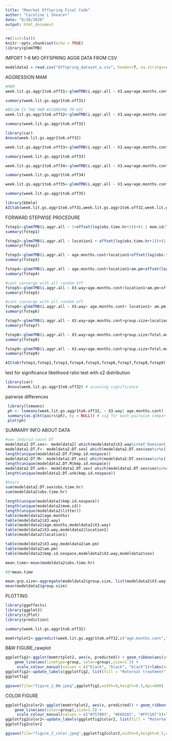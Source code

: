 ```yaml
---
title: "Meerkat Offspring Final Code"
author: "Caroline L Shearer"
date: "8/20/2020"
output: html_document
---
```


```r
rm(list=ls())
knitr::opts_chunk$set(echo = TRUE)
library(glmmTMB)
```

IMPORT 1-6 MO OFFSPRING AGGR DATA FROM CSV
```r
modeldata2 = read.csv("Offspring_dataset_a.csv", header=T, na.strings=c(""," ","NA","na"))
```

AGGRESSION MAM
```r
#MAM
week.lit.gs.aggr1to6.off31<-glmmTMB(i.aggr.all ~ X3.way+age.months.cont+group.size+Total.monthly.rainfall+sex+location1+am.pm+group.size*Total.monthly.rainfall+X3.way*age.months.cont+offset(log(obs.time.hr+1))+(1 | mom.id/litter/kmp.id.nospace),zi=~1,data=modeldata2,family=nbinom2)

summary(week.lit.gs.aggr1to6.off31)

#BELOW IS THE MAM ACCORDING TO AIC
week.lit.gs.aggr1to6.off32<-glmmTMB(i.aggr.all ~ X3.way+age.months.cont+group.size+Total.monthly.rainfall+location1+am.pm+group.size*Total.monthly.rainfall+X3.way*age.months.cont+offset(log(obs.time.hr+1))+(1|mom.id/litter/kmp.id.nospace),zi=~1,data=modeldata2,family=nbinom2, na.action=na.exclude)

summary(week.lit.gs.aggr1to6.off32)

library(car)
Anova(week.lit.gs.aggr1to6.off32)

week.lit.gs.aggr1to6.off33<-glmmTMB(i.aggr.all ~ X3.way+age.months.cont+group.size+Total.monthly.rainfall+location1+ am.pm+X3.way*age.months.cont+offset(log(obs.time.hr+1))+(1 |kmp.id.nospace),zi=~1,data=modeldata2,family=nbinom2, na.action=na.exclude)

summary(week.lit.gs.aggr1to6.off33)

week.lit.gs.aggr1to6.off34<-glmmTMB(i.aggr.all ~ X3.way+age.months.cont+group.size+location1+ am.pm+X3.way*age.months.cont+offset(log(obs.time.hr+1))+(1 |litter/kmp.id.nospace),zi=~1,data=modeldata2,family=nbinom2, na.action=na.exclude)

summary(week.lit.gs.aggr1to6.off34)

week.lit.gs.aggr1to6.off35<-glmmTMB(i.aggr.all ~ X3.way+age.months.cont+location1+ am.pm+X3.way*age.months.cont+offset(log(obs.time.hr+1))+(1 |mom.id/litter/kmp.id.nospace),zi=~1,data=modeldata2,family=nbinom2, na.action=na.exclude)

summary(week.lit.gs.aggr1to6.off35)

library(bbmle)
AICtab(week.lit.gs.aggr1to6.off31,week.lit.gs.aggr1to6.off32,week.lit.gs.aggr1to6.off33,week.lit.gs.aggr1to6.off34,week.lit.gs.aggr1to6.off35)
```

FORWARD STEPWISE PROCEDURE
```r

fstep1<-glmmTMB(i.aggr.all ~ 1+offset(log(obs.time.hr+1))+(1 | mom.id/litter/kmp.id.nospace),zi=~1,data=modeldata2,family=nbinom2, na.action=na.exclude)
summary(fstep1)

fstep2<-glmmTMB(i.aggr.all ~ location1 + offset(log(obs.time.hr+1))+(1 | mom.id/litter/kmp.id.nospace),zi=~1, data=modeldata2,family=nbinom2, na.action=na.exclude)
summary(fstep2)

fstep3<-glmmTMB(i.aggr.all ~ age.months.cont+location1+offset(log(obs.time.hr+1))+(1 | mom.id/litter/kmp.id.nospace),zi=~1,data=modeldata2,family=nbinom2, na.action=na.exclude)
summary(fstep3)

fstep4<-glmmTMB(i.aggr.all ~ age.months.cont+location1+am.pm+offset(log(obs.time.hr+1))+(1 |litter/kmp.id.nospace),zi=~1,data=modeldata2,family=nbinom2, na.action=na.exclude)
summary(fstep4)

#cant converge with all random eff
fstep5<-glmmTMB(i.aggr.all ~ X3.way+age.months.cont+location1+am.pm+offset(log(obs.time.hr+1))+(1 | litter/kmp.id.nospace),zi=~1,data=modeldata2,family=nbinom2, na.action=na.exclude)
summary(fstep5)

#cant converge with all random eff
fstep6<-glmmTMB(i.aggr.all ~ X3.way+ age.months.cont+ location1+ am.pm + X3.way*age.months.cont+ offset(log(obs.time.hr+1))+(1 | litter/kmp.id.nospace),zi=~1,data=modeldata2,family=nbinom2, na.action=na.exclude)
summary(fstep6)

fstep7<-glmmTMB(i.aggr.all ~ X3.way+age.months.cont+group.size+location1+ am.pm+X3.way*age.months.cont+offset(log(obs.time.hr+1))+(1 | mom.id/litter/kmp.id.nospace),zi=~1, data=modeldata2,family=nbinom2, na.action=na.exclude)
summary(fstep7)

fstep8<-glmmTMB(i.aggr.all ~ X3.way+age.months.cont+group.size+Total.monthly.rainfall+location1+ am.pm+X3.way*age.months.cont+offset(log(obs.time.hr+1))+(1 | mom.id/litter/kmp.id.nospace), zi=~1, data=modeldata2,family=nbinom2, na.action=na.exclude)
summary(fstep8)

fstep9<-glmmTMB(i.aggr.all ~ X3.way+age.months.cont+group.size+Total.monthly.rainfall+location1+ am.pm+X3.way*age.months.cont+group.size*Total.monthly.rainfall+offset(log(obs.time.hr+1))+(1 | mom.id/litter/kmp.id.nospace), zi=~1, data=modeldata2,family=nbinom2, na.action=na.exclude)
summary(fstep9)

AICtab(fstep1,fstep2,fstep3,fstep4,fstep5,fstep6,fstep7,fstep8,fstep9)
```

test for significance likelihood ratio test with x2 distribution
```r
library(car)
 Anova(week.lit.gs.aggr1to6.off32) # assesing significance
```

pairwise differences
```r
 library(lsmeans)
 ph <- lsmeans(week.lit.gs.aggr1to6.off32, ~ X3.way| age.months.cont)
 summary(as.glht(pairs(ph), by = NULL)) # sig for each pairwise compar.; p-value adjusts, accounting for mult. tests
 plot(ph)
```

SUMMARY INFO ABOUT DATA
```r
#sex individ count DT
modeldata2.DT.sex<- modeldata2[ which(modeldata2$X3.way%in%c('Dominant treated') ), ]
modeldata2.DT.F<- modeldata2.DT.sex[ which(modeldata2.DT.sex$sex%in%c('F') ), ]
length(unique(modeldata2.DT.F$kmp.id.nospace))
modeldata2.DT.M<- modeldata2.DT.sex[ which(modeldata2.DT.sex$sex%in%c('M') ), ]
length(unique(modeldata2.DT.M$kmp.id.nospace))
modeldata2.DT.unk<- modeldata2.DT.sex[ which(modeldata2.DT.sex$sex%in%c('unk') ), ]
length(unique(modeldata2.DT.unk$kmp.id.nospace))

#hours
sum(modeldata2.DT.sex$obs.time.hr)
sum(modeldata2$obs.time.hr)

length(unique(modeldata2$kmp.id.nospace))
length(unique(modeldata2$mom.id))
length(unique(modeldata2$litter))
table(modeldata2$age.months)
table(modeldata2$X3.way)
table(modeldata2$age.months,modeldata2$X3.way)
table(modeldata2$X3.way,modeldata2$location1)
table(modeldata2$location1)

table(modeldata2$X3.way,modeldata2$am.pm)
table(modeldata2$am.pm)
table(modeldata2$kmp.id.nospace,modeldata2$X3.way,modeldata2$sex)

mean.time<-mean(modeldata2$obs.time.hr)

60*mean.time

mean.grp.size<-aggregate(modeldata2$group.size, list(modeldata2$X3.way), mean)
mean(modeldata2$group.size)
```

PLOTTING
```r
library(ggeffects)
library(ggplot2)
library(sjPlot)
library(prediction)

summary(week.lit.gs.aggr1to6.off32)

momtrtplot2<-ggpredict(week.lit.gs.aggr1to6.off32,c("age.months.cont","X3.way"),full.data=T)
```

B&W FIGURE_rawplot
```r
ggplotfig2<-ggplot(momtrtplot2, aes(x, predicted)) + geom_ribbon(aes(ymin=conf.low, ymax=conf.high,fill=group), alpha=0.55)+
    geom_line(aes(linetype=group, color=group),size=1.5) +
     scale_colour_manual(values = c("black", "black", "black"))+labs(x=expression('Offspring age (months)'), y="Predicted aggression initiated",title = "") +set_theme(axis.textcolor.y = "black",axis.textcolor.x = "black", axis.title.color = "black",base = theme_classic()) + theme(text = element_text(size=20,family="Arial",lineheight=unit(2,"line")), legend.position = c(0.75,0.8),legend.key.width=unit(3.5,"line"),legend.key.size = unit(2,"line"),legend.key = element_rect(fill = "white")) +scale_x_continuous(name="Offspring age (months)", breaks=c(1,2,3,4,5,6)) + scale_linetype_manual(values=c("Dominant control"="dashed","Subordinate control"="solid","Dominant treated"="dotted"))+scale_fill_manual(values = c("grey80", "grey45", "grey20"))
ggplotfig2<-update_labels(ggplotfig2, list(fill = "Maternal treatment",linetype = "Maternal treatment",shape = "Maternal treatment",colour = "Maternal treatment"))
ggplotfig2

ggsave(file="figure_2_BW.jpeg",ggplotfig2,width=9,height=8.5,dpi=600)
```

COLOR FIGURE
```r
ggplotfig2color2<-ggplot(momtrtplot2, aes(x, predicted)) + geom_ribbon(aes(ymin=conf.low, ymax=conf.high,fill=group), alpha=0.25)+
    geom_line(aes(color=group),size=1.5) +
     scale_colour_manual(values = c("#7570B3", "#E60202", "#FFC107"))+labs(x=expression('Offspring age (months)'), y="Predicted aggression initiated",title = "") +set_theme(axis.textcolor.y = "black",axis.textcolor.x = "black", axis.title.color = "black",base = theme_classic()) + theme(text = element_text(size=20,family="Arial",lineheight=unit(2,"line")), legend.position = c(0.75,0.8),legend.key.width=unit(3.5,"line"),legend.key.size = unit(2,"line"),legend.key = element_rect(fill = "white")) +scale_x_continuous(name="Offspring age (months)", breaks=c(1,2,3,4,5,6)) +scale_fill_manual(values = c("#7570B3", "#E60202", "#FFC107"))
ggplotfig2color2<-update_labels(ggplotfig2color2, list(fill = "Maternal treatment",colour = "Maternal treatment"))
ggplotfig2color2

ggsave(file="figure_2_color.jpeg",ggplotfig2color2,width=9,height=8.5,dpi=600)
```

